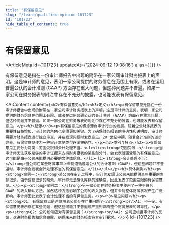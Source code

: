 ```yaml
---
title: "有保留意见"
slug: "/learn/qualified-opinion-101723"
id: "101723"
hide_table_of_contents: true
---
```



# 有保留意见

<ArticleMeta id={101723} updatedAt={'2024-09-12 19:08:16'} alias={`[]`} />
<div className='border-solid border-b border-t-0 my-4 border-[var(--ifm-color-gray-300)]' />

有保留意见是指在一份审计师报告中出现的附带在一家公司审计财务报表上的声明。这是审计师的意见，表明一家公司提供的财务信息在范围上有限，或者在运用普遍公认的会计准则 (GAAP) 方面存在重大问题，但这种问题并不普遍。如果一家公司在财务报表的附注中存在不充分的披露，也可能发表有保留意见。

<AIContent content={`<h2>有保留意见</h2><h3>定义</h3><p>有保留意见是指在一份审计师报告中出现的附带在一家公司审计财务报表上的声明。这是审计师的意见，表明一家公司提供的财务信息在范围上有限，或者在运用普遍公认的会计准则 (GAAP) 方面存在重大问题，但这种问题并不普遍。如果一家公司在财务报表的附注中存在不充分的披露，也可能发表有保留意见。</p><h3>起源</h3><p>有保留意见的概念源自审计行业的发展。随着企业财务报表的重要性日益增加，审计师的角色也变得更加关键。为了确保财务报表的准确性和透明度，审计师需要对财务报表进行独立审查，并在发现问题时发表意见。20 世纪中期，随着会计准则的逐步完善，有保留意见作为一种审计意见类型逐渐被确立。</p><h3>类别与特点</h3><p>有保留意见主要分为两类：范围受限和会计处理不当。<ul><li><strong>范围受限：</strong>当审计师无法获取足够的审计证据来支持财务报表的某些部分时，会发表范围受限的有保留意见。这可能是由于公司未能提供必要的文件或信息。</li><li><strong>会计处理不当：</strong>当公司在某些财务事项上未能遵循普遍公认的会计准则（GAAP），但这些问题并不普遍时，审计师会发表会计处理不当的有保留意见。</li></ul></p><h3>具体案例</h3><p><strong>案例一：</strong>某公司在审计过程中，审计师发现该公司未能提供某些重要的库存记录。由于这些记录的缺失，审计师无法确认库存的准确性，因此发表了范围受限的有保留意见。</p><p><strong>案例二：</strong>另一家公司在财务报表中使用了一种不符合 GAAP 的收入确认方法。虽然这种方法影响了公司的收入报告，但并未对整体财务状况产生广泛影响。审计师因此发表了会计处理不当的有保留意见。</p><h3>常见问题</h3><p><strong>Q1: 有保留意见是否意味着公司存在严重问题？</strong><br/>A1: 不一定。有保留意见表示存在某些问题，但这些问题并不普遍或严重到影响整个财务报表的可靠性。</p><p><strong>Q2: 公司如何应对有保留意见？</strong><br/>A2: 公司应根据审计师的反馈，改进财务报告和信息披露，确保未来的财务报表符合审计要求。</p>`} id={101723} />
